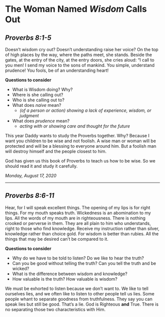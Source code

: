 # The Woman Named *Wisdom* Calls Out

## *Proverbs 8:1-5*

Doesn’t wisdom cry out?
Doesn’t understanding raise her voice?
On the top of high places by the way,
where the paths meet, she stands.
Beside the gates, at the entry of the city,
at the entry doors, she cries aloud:
“I call to you men!
I send my voice to the sons of mankind.
You simple, understand prudence!
You fools, be of an understanding heart!

**Questions to consider**

- What is Wisdom doing? Why?
- Where is she calling out?
- Who is she calling out to?
- What does *naive* mean?
  - *(of a person or action) showing a lack of experience, wisdom, or judgment*
- What does *prudence* mean?
  - *acting with or showing care and thought for the future*

This year Daddy wants to study the Proverbs together. Why? Because I want you children to be wise and not foolish. A wise man or woman will be protected and will be a blessing to everyone around him. But a foolish man will destroy himself and the people closest to him. 

God has given us this book of Proverbs to teach us how to be wise. So we should read it and study it carefully.

*Monday, August 17, 2020*

------------------

## *Proverbs 8:6-11*

Hear, for I will speak excellent things.
The opening of my lips is for right things.
For my mouth speaks truth.
Wickedness is an abomination to my lips.
All the words of my mouth are in righteousness.
There is nothing crooked or perverse in them.
They are all plain to him who understands,
right to those who find knowledge.
Receive my instruction rather than silver,
knowledge rather than choice gold.
For wisdom is better than rubies.
All the things that may be desired can’t be compared to it.

**Questions to consider**

- Why do we have to be told to listen? Do we like to hear the truth?
- Can you be good without telling the truth? Can you tell the truth and be wicked?
- What is the difference between wisdom and knowledge?
- How valuable is the truth? How valuable is wisdom?

We must be exhorted to listen because we don't want to. We like to tell ourselves lies, and we often like to listen to other people tell us lies. Some people whant to separate goodness from truthfulness. They say you can speak lies but still be good. That's a lie. God is Righteous **and** True. There is no separating those two characteristics with Him.
